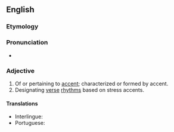 ==English==

===Etymology===
{{suffix|en|accent|ual}}

===Pronunciation===
* {{a|US}} {{IPA|/æk.ˈsɛn.tʃu.əl/|/æk.ˈsɛntʃ.ə.wəl/|/æk.ˈsɛntʃ.wəl/|lang=en}}

===Adjective===
{{head|en|adjective}}

# Of or pertaining to [[accent]]; characterized or formed by accent.
# Designating [[verse]] [[rhythms]] based on stress accents.

====Translations====
{{trans-top|of or pertaining to accent}}
* Interlingue: {{t|ie|accentual}}
* Portuguese: {{t|pt|acentual}}
{{trans-mid}}
{{trans-bottom}}